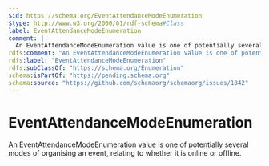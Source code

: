 ```yaml
---
$id: https://schema.org/EventAttendanceModeEnumeration
$type: http://www.w3.org/2000/01/rdf-schema#Class
label: EventAttendanceModeEnumeration
comment: |
  An EventAttendanceModeEnumeration value is one of potentially several modes of organising an event, relating to whether it is online or offline.
rdfs:comment: "An EventAttendanceModeEnumeration value is one of potentially several modes of organising an event, relating to whether it is online or offline."
rdfs:label: "EventAttendanceModeEnumeration"
rdfs:subClassOf: "https://schema.org/Enumeration"
schema:isPartOf: "https://pending.schema.org"
schema:source: "https://github.com/schemaorg/schemaorg/issues/1842"
---
```


# EventAttendanceModeEnumeration

An EventAttendanceModeEnumeration value is one of potentially several modes of organising an event, relating to whether it is online or offline.


